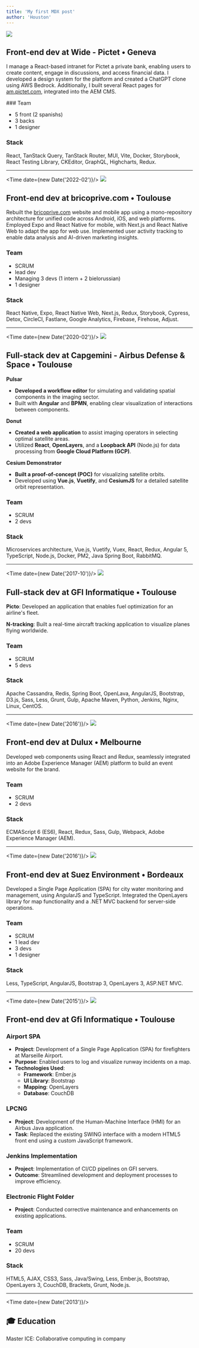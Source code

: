 ```yaml
---
title: 'My first MDX post'
author: 'Houston'
---
```


<Time />

![](@/assets/wide-pictet.webp)

## Front-end dev at Wide - Pictet &bull; <span className='text-sky-400 italic'>Geneva</span>



I manage a React-based intranet for Pictet a private bank, enabling users to create content, engage in discussions, and access financial data. 
I developed a design system for the platform and created a ChatGPT clone using AWS Bedrock. 
Additionally, I built several React pages for [am.pictet.com](https://am.pictet.com/ch/en/institutions/funds), integrated into the AEM CMS.

<div className='flex flex-row gap-10'>

<div>
### <PeopleIcon className="inline w-4 h-4 mr-3"/> Team

- 5 front (2 spanishs)
- 3 backs
- 1 designer
</div>

<div>



</div>
</div>


### <StackIcon className="inline w-4 h-4 mr-3"/> Stack

React, TanStack Query, TanStack Router, MUI, Vite, Docker, Storybook, React Testing Library, CKEditor, GraphQL, Highcharts, Redux.

---

<Time date={new Date('2022-02')}/>
![](@/assets/bp.webp)

## Front-end dev at bricoprive.com &bull; <span className='text-sky-400 italic'>Toulouse</span>

Rebuilt the [bricoprive.com](https://bricoprive.com) website and mobile app using a mono-repository architecture for unified code across Android, iOS, and web platforms. 
Employed Expo and React Native for mobile, with Next.js and React Native Web to adapt the app for web use. 
Implemented user activity tracking to enable data analysis and AI-driven marketing insights.

### <PeopleIcon className="inline w-4 h-4 mr-3"/> Team
- SCRUM 
- lead dev 
- Managing 3 devs (1 intern + 2 bielorussian)
- 1 designer

### <StackIcon className="inline w-4 h-4 mr-3"/> Stack

React Native, Expo, React Native Web, Next.js, Redux, Storybook, Cypress, Detox, CircleCI, Fastlane, Google Analytics, Firebase, Firehose, Adjust.

---

<Time date={new Date('2020-02')}/>
![](@/assets/cap-airbus.webp)

## Full-stack dev at Capgemini - Airbus Defense & Space &bull; <span className='text-sky-400 italic'>Toulouse</span>

**Pulsar**
- **Developed a workflow editor** for simulating and validating spatial components in the imaging sector.
- Built with **Angular** and **BPMN**, enabling clear visualization of interactions between components.

**Donut**
- **Created a web application** to assist imaging operators in selecting optimal satellite areas.
- Utilized **React**, **OpenLayers**, and a **Loopback API** (Node.js) for data processing from **Google Cloud Platform (GCP)**.

**Cesium Demonstrator**
- **Built a proof-of-concept (POC)** for visualizing satellite orbits.
- Developed using **Vue.js**, **Vuetify**, and **CesiumJS** for a detailed satellite orbit representation.

### <PeopleIcon className="inline w-4 h-4 mr-3"/> Team
- SCRUM 
- 2 devs 


### <StackIcon className="inline w-4 h-4 mr-3"/> Stack

Microservices architecture, Vue.js, Vuetify, Vuex, React, Redux, Angular 5, TypeScript, Node.js, Docker, PM2, Java Spring Boot, RabbitMQ.

---

<Time date={new Date('2017-10')}/>
![](@/assets/gfi-airbus.webp)

## Full-stack dev at GFI Informatique &bull; <span className='text-sky-400 italic'>Toulouse</span>

**Picto**: 
Developed an application that enables fuel optimization for an airline's fleet.

**N-tracking**: 
Built a real-time aircraft tracking application to visualize planes flying worldwide.

### <PeopleIcon className="inline w-4 h-4 mr-3"/> Team
- SCRUM 
- 5 devs 


### <StackIcon className="inline w-4 h-4 mr-3"/> Stack

Apache Cassandra, Redis, Spring Boot, OpenLava, AngularJS, Bootstrap, D3.js, Sass, Less, Grunt, Gulp, Apache Maven, Python, Jenkins, Nginx, Linux, CentOS.

---

<Time date={new Date('2016')}/>
![](@/assets/gfi-dulux.webp)

## Front-end dev at Dulux &bull; <span className='text-sky-400 italic'>Melbourne</span>

Developed web components using React and Redux, seamlessly integrated into an Adobe Experience Manager (AEM) platform to build an event website for the brand.

### <PeopleIcon className="inline w-4 h-4 mr-3"/> Team
- SCRUM 
- 2 devs 


### <StackIcon className="inline w-4 h-4 mr-3"/> Stack

ECMAScript 6 (ES6), React, Redux, Sass, Gulp, Webpack, Adobe Experience Manager (AEM).

---

<Time date={new Date('2016')}/>
![](@/assets/gfi-suez.webp)

## Front-end dev at Suez Environment &bull; <span className='text-sky-400 italic'>Bordeaux</span>

Developed a Single Page Application (SPA) for city water monitoring and management, using AngularJS and TypeScript. Integrated the OpenLayers library for map functionality and a .NET MVC backend for server-side operations.

### <PeopleIcon className="inline w-4 h-4 mr-3"/> Team
- SCRUM 
- 1 lead dev
- 3 devs
- 1 designer


### <StackIcon className="inline w-4 h-4 mr-3"/> Stack

Less, TypeScript, AngularJS, Bootstrap 3, OpenLayers 3, ASP.NET MVC.

---

<Time date={new Date('2015')}/>
![](@/assets/gfi-airbus.webp)

## Front-end dev at Gfi Informatique &bull; <span className='text-sky-400 italic'>Toulouse</span>

### Airport SPA
- **Project**: Development of a Single Page Application (SPA) for firefighters at Marseille Airport.
- **Purpose**: Enabled users to log and visualize runway incidents on a map.
- **Technologies Used**: 
  - **Framework**: Ember.js
  - **UI Library**: Bootstrap
  - **Mapping**: OpenLayers
  - **Database**: CouchDB

### LPCNG
- **Project**: Development of the Human-Machine Interface (HMI) for an Airbus Java application.
- **Task**: Replaced the existing SWING interface with a modern HTML5 front end using a custom JavaScript framework.

### Jenkins Implementation
- **Project**: Implementation of CI/CD pipelines on GFI servers.
- **Outcome**: Streamlined development and deployment processes to improve efficiency.

### Electronic Flight Folder
- **Project**: Conducted corrective maintenance and enhancements on existing applications.


### <PeopleIcon className="inline w-4 h-4 mr-3"/> Team
- SCRUM 
- 20 devs


### <StackIcon className="inline w-4 h-4 mr-3"/> Stack

HTML5, AJAX, CSS3, Sass, Java/Swing, Less, Ember.js, Bootstrap, OpenLayers 3, CouchDB, Brackets, Grunt, Node.js.

---

<Time date={new Date('2013')}/>

## 🎓 Education

Master ICE: Collaborative computing in company
